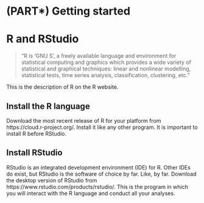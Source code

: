 # (PART\*) Getting started {-}

# R and RStudio

>"R is ‘GNU S’, a freely available language and environment for statistical computing and graphics which provides a wide variety of statistical and graphical techniques: linear and nonlinear modelling, statistical tests, time series analysis, classification, clustering, etc."

This is the description of R on the R website. 

## Install the R language

Download the most recent release of R for your platform from https://cloud.r-project.org/. Install it like any other program. It is important to install R before RStudio.


## Install RStudio

RStudio is an integrated development environment (IDE) for R. Other IDEs do exist, but RStudio is the software of choice by far. Like, by far. Download the desktop version of RStudio from https://www.rstudio.com/products/rstudio/. This is the program in which you will interact with the R language and conduct all your analyses.

